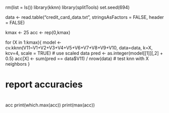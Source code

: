 rm(list = ls())
library(kknn)
library(splitTools)
set.seed(694)

data <- read.table("credit_card_data.txt", stringsAsFactors = FALSE, header = FALSE)

kmax <- 25
acc <- rep(0,kmax)

for (X in 1:kmax){
  model <- cv.kknn(V11~V1+V2+V3+V4+V5+V6+V7+V8+V9+V10, data=data, k=X, kcv=4, scale = TRUE) # use scaled data
  pred <- as.integer(model[[1]][,2] + 0.5)
  acc[X] <- sum(pred == data$V11) / nrow(data) # test knn with X neighbors
}

#
# report accuracies
#

acc
print(which.max(acc))
print(max(acc))